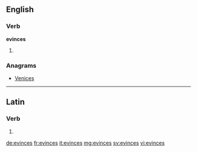 ==English==

===Verb===
'''evinces'''

# {{third-person singular of|evince}}

===Anagrams===
* [[Venices#English|Venices]]

----

==Latin==

===Verb===
{{la-verb-form|ēvincēs}}

# {{conjugation of|evinco|ēvincō|2|s|fut|act|ind|lang=la}}

[[de:evinces]]
[[fr:evinces]]
[[it:evinces]]
[[mg:evinces]]
[[sv:evinces]]
[[vi:evinces]]